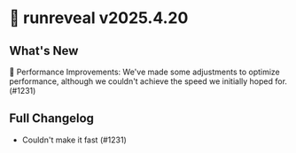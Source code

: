 # 🚀 runreveal v2025.4.20

## What's New

🐢 Performance Improvements: We've made some adjustments to optimize performance, although we couldn't achieve the speed we initially hoped for. (#1231)

## Full Changelog

* Couldn't make it fast (#1231)
